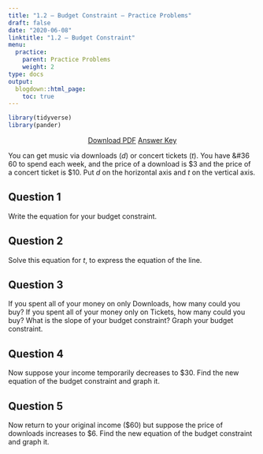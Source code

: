 ```yaml
---
title: "1.2 — Budget Constraint — Practice Problems"
draft: false
date: "2020-06-08"
linktitle: "1.2 — Budget Constraint"
menu:
  practice:
    parent: Practice Problems
    weight: 2
type: docs
output:
  blogdown::html_page:
    toc: true
---
```

```r
library(tidyverse)
library(pander)
```

<p style="text-align:center"><a target="_blank" href="/practice/1.2-practice-pdf.pdf"><span class="btn btn-primary btn-lg"><i class="fas fa-file-pdf"></i> Download PDF</a></span> <a target="_blank" href="/practice/1.2-practice-answers.html"><span class="btn btn-primary btn-lg"><i class="far fa-life-ring"></i> Answer Key</a></span></p>

You can get music via downloads ($d$) or concert tickets ($t$). You have &#36 60 to spend each week, and the price of a download is $3 and the price of a concert ticket is $10. Put $d$ on the horizontal axis and $t$ on the vertical axis.

## Question 1

Write the equation for your budget constraint.

## Question 2 

Solve this equation for $t$, to express the equation of the line.

## Question 3

If you spent all of your money on only Downloads, how many could you buy? If you spent all of your money only on Tickets, how many could you buy? What is the slope of your budget constraint? Graph your budget constraint.

## Question 4

Now suppose your income temporarily decreases to $30. Find the new equation of the budget constraint and graph it.

## Question 5

Now return to your original income ($60) but suppose the price of downloads increases to $6. Find the new equation of the budget constraint and graph it.